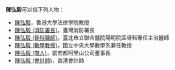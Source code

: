'''陳弘毅'''可以指下列人物：
*[[陳弘毅|陳弘毅]]，香港大學法律學院教授
*[[陳弘毅_(消防署長)|陳弘毅 (消防署長)]]，臺灣消防署長
*[[陳弘毅_(骨科醫師)|陳弘毅 (骨科醫師)]]，臺北市立聯合醫院陽明院區骨科專任主治醫師
*[[陳弘毅_(數學教授)|陳弘毅 (數學教授)]]，國立中央大學數學系兼任教授
*[[陳弘毅_(商人)|陳弘毅 (商人)]]，前宏都阿里山公司董事長
*[[陳弘毅_(會計師)|陳弘毅 (會計師)]]，香港會計師
{{Disambig|H|cat=三字陈姓人名消歧义}}